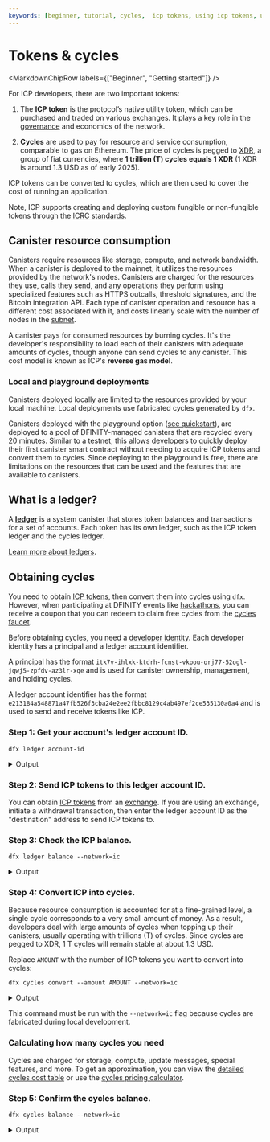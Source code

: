 ```yaml
---
keywords: [beginner, tutorial, cycles,  icp tokens, using icp tokens, using cycles, getting cycles, how to get cycles, free cycles, local development with cycles, converting icp to cycles, convert icp, convert cycles]
---
```



# Tokens & cycles

<MarkdownChipRow labels={["Beginner", "Getting started"]} />

For ICP developers, there are two important tokens:

1. The **ICP token** is the protocol’s native utility token, which can be purchased and traded on various exchanges. It plays a key role in the [governance](https://learn.internetcomputer.org/hc/en-us/articles/34574082263700-Tokenomics-Governance) and economics of the network.

2. **Cycles** are used to pay for resource and service consumption, comparable to gas on Ethereum. The price of cycles is pegged to [XDR](https://en.wikipedia.org/wiki/Special_drawing_rights), a group of fiat currencies, where **1 trillion (T) cycles equals 1 XDR** (1 XDR is around 1.3 USD as of early 2025).

ICP tokens can be converted to cycles, which are then used to cover the cost of running an application.

Note, ICP supports creating and deploying custom fungible or non-fungible tokens through the [ICRC standards](/docs/defi/token-standards/).

## Canister resource consumption

Canisters require resources like storage, compute, and network bandwidth. When a canister is deployed to the mainnet, it utilizes the resources provided by the network's nodes. Canisters are charged for the resources they use, calls they send, and any operations they perform using specialized features such as HTTPS outcalls, threshold signatures, and the Bitcoin integration API. Each type of canister operation and resource has a different cost associated with it, and costs linearly scale with the number of nodes in the [subnet](https://learn.internetcomputer.org/hc/en-us/articles/34209955782420-Subnet-Creation).

A canister pays for consumed resources by burning cycles. It's the developer's responsibility to load each of their canisters with adequate amounts of cycles, though anyone can send cycles to any canister. This cost model is known as ICP's **reverse gas model**.

### Local and playground deployments

Canisters deployed locally are limited to the resources provided by your local machine. Local deployments use fabricated cycles generated by `dfx`.

Canisters deployed with the playground option ([see quickstart](/docs/building-apps/getting-started/quickstart)), are deployed to a pool of DFINITY-managed canisters that are recycled every 20 minutes. Similar to a testnet, this allows developers to quickly deploy their first canister smart contract without needing to acquire ICP tokens and convert them to cycles. Since deploying to the playground is free, there are limitations on the resources that can be used and the features that are available to canisters.

## What is a ledger?

A [**ledger**](/docs/defi/overview) is a system canister that stores token balances and transactions for a set of accounts. Each token has its own ledger, such as the ICP token ledger and the cycles ledger.

[Learn more about ledgers](/docs/defi/overview).

## Obtaining cycles

You need to obtain [ICP tokens](https://internetcomputer.org/icp-tokens), then convert them into cycles using `dfx`. However, when participating at DFINITY events like [hackathons](https://dfinity.org/hackathons), you can receive a coupon that you can redeem to claim free cycles from the [cycles faucet](https://anv4y-qiaaa-aaaal-qaqxq-cai.ic0.app/).

Before obtaining cycles, you need a [developer identity](identities.mdx). Each developer identity has a principal and a ledger account identifier.

A principal has the format `itk7v-ihlxk-ktdrh-fcnst-vkoou-orj77-52ogl-jqwj5-zpfdv-az3lr-xqe` and is used for canister ownership, management, and holding cycles.

A ledger account identifier has the format `e213184a548871a47fb526f3cba24e2ee2fbbc8129c4ab497ef2ce535130a0a4` and is used to send and receive tokens like ICP.

### Step 1: Get your account's ledger account ID.

```
dfx ledger account-id
```

<details>
<summary>Output</summary>

```
b0d7beee54be8679a42e999218a16a0d396f223d7e44d259ac089848c1b820bf
```

</details>

### Step 2: Send ICP tokens to this ledger account ID.

You can obtain [ICP tokens](https://internetcomputer.org/icp-tokens) from an [exchange](https://coinmarketcap.com/currencies/internet-computer/markets). If you are using an exchange, initiate a withdrawal transaction, then enter the ledger account ID as the "destination" address to send ICP tokens to.

### Step 3: Check the ICP balance.

```
dfx ledger balance --network=ic
```

<details>
<summary>Output</summary>

```
2.00000000 ICP
```

</details>

### Step 4: Convert ICP into cycles.

Because resource consumption is accounted for at a fine-grained level, a single cycle corresponds to a very small amount of money. As a result, developers deal with large amounts of cycles when topping up their canisters, usually operating with trillions (T) of cycles. Since cycles are pegged to XDR, 1 T cycles will remain stable at about 1.3 USD.

Replace `AMOUNT` with the number of ICP tokens you want to convert into cycles:

```
dfx cycles convert --amount AMOUNT --network=ic
```

<details>
<summary>Output</summary>

```
Transfer sent at block height 16146446
Using transfer at block height 16146446
Account was topped up with 6_229_700_000_000 cycles! New balance is 6_229_600_000_000 cycles.
```

</details>

This command must be run with the `--network=ic` flag because cycles are fabricated during local development.


### Calculating how many cycles you need

Cycles are charged for storage, compute, update messages, special features, and more. To get an approximation, you can view the [detailed cycles cost table](/docs/building-apps/essentials/gas-cost) or use the [cycles pricing calculator](/docs/building-apps/essentials/gas-cost).

### Step 5: Confirm the cycles balance.

```
dfx cycles balance --network=ic
```

<details>
<summary>Output</summary>

```
6.230 TC (trillion cycles).
```

</details>